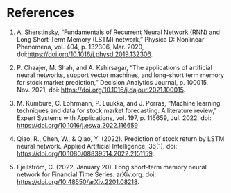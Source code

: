 # References {.unnumbered}
1.  A. Sherstinsky, "Fundamentals of Recurrent Neural Network (RNN) and Long Short-Term Memory (LSTM) network," Physica D: Nonlinear Phenomena, vol. 404, p. 132306, Mar. 2020, doi:<https://doi.org/10.1016/j.physd.2019.132306>.
    

2.  P. Chaajer, M. Shah, and A. Kshirsagar, "The applications of artificial neural networks, support vector machines, and long-short term memory for stock market prediction," Decision Analytics Journal, p. 100015, Nov. 2021, doi: <https://doi.org/10.1016/j.dajour.2021.100015>.

3. M. Kumbure, C. Lohrmann, P. Luukka, and J. Porras, "Machine learning techniques and data for stock market forecasting: A literature review," Expert Systems with Applications, vol. 197, p. 116659, Jul. 2022, doi: <https://doi.org/10.1016/j.eswa.2022.116659>

4. Qiao, R., Chen, W., & Qiao, Y. (2022). Prediction of stock return by LSTM neural network. Applied Artificial Intelligence, 36(1). doi: <https://doi.org/10.1080/08839514.2022.2151159>.

5. Fjellström, C. (2022, January 20). Long short-term memory neural network for Financial Time Series. arXiv.org. doi: <https://doi.org/10.48550/arXiv.2201.08218>.

<!-- ::: {#refs}
::: -->
